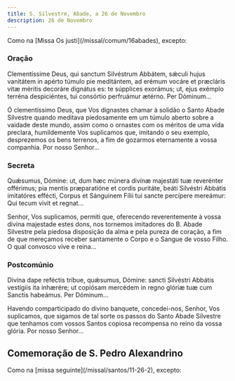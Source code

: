 ```yaml
---
title: S. Silvestre, Abade, a 26 de Novembro
description: 26 de Novembro
---
```


<aside>Como na [Missa Os justi](/missal/comum/16abades), excepto:</aside>

### Oração

<div class="side-by-side not-content">

Clementíssime Deus, qui sanctum Silvéstrum Abbátem, sǽculi hujus vanitátem
    in apérto túmulo pie meditántem, ad erémum vocáre et præcláris vitæ méritis
    decoráre dignátus es: te súpplices exorámus; ut, ejus exémplo terréna
    despiciéntes, tui consórtio perfruámur ætérno. Per Dóminum...

Ó clementíssimo Deus, que Vos dignastes chamar à solidão o Santo Abade
    Silvestre quando meditava piedosamente em um túmulo aberto sobre a vaidade
    deste mundo, assim como o ornastes com os méritos de uma vida preclara,
    humildemente Vos suplicamos que, imitando o seu exemplo, desprezemos os bens
    terrenos, a fim de gozarmos eternamente a vossa companhia. Por nosso
    Senhor...

</div>

### Secreta

<div class="side-by-side not-content">

Quǽsumus, Dómine: ut, dum hæc múnera divínæ majestáti tuæ reverénter
    offérimus; pia mentis præparatióne et cordis puritáte, beáti Silvéstri
    Abbátis imitatóres effécti, Corpus et Sánguinem Fílii tui sancte percípere
    mereámur: Qui tecum vivit et regnat...

Senhor, Vos suplicamos, permiti que, oferecendo reverentemente à vossa
    divina majestade estes dons, nos tornemos imitadores do B. Abade Silvestre
    pela piedosa disposição da alma e pela pureza de coração, a fim de que
    mereçamos receber santamente o Corpo e o Sangue de vosso Filho. O qual
    convosco vive e reina...

</div>

### Postcomúnio

<div class="side-by-side not-content">

Divína dape reféctis tríbue, quǽsumus, Dómine: sancti Silvéstri Abbátis
    vestígiis ita inhærére; ut copiósam mercédem in regno glóriæ tuæ cum Sanctis
    habeámus. Per Dóminum...

Havendo comparticipado do divino banquete, concedei-nos, Senhor, Vos
    suplicamos, que sigamos de tal sorte os passos do Santo Abade Silvestre que
    tenhamos com vossos Santos copiosa recompensa no reino da vossa glória. Por
    nosso Senhor...

</div>

## Comemoração de S. Pedro Alexandrino

<aside>Como na [missa seguinte](/missal/santos/11-26-2), excepto:</aside>
